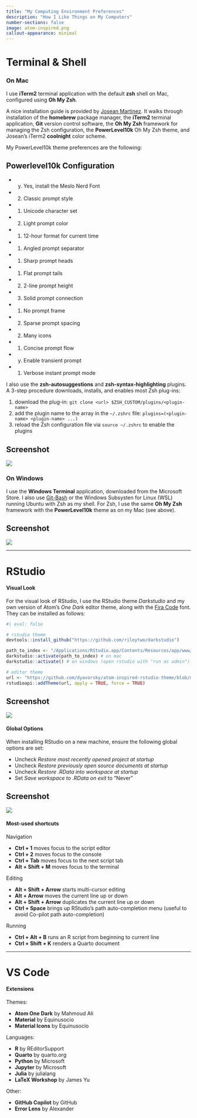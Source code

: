```yaml
---
title: "My Computing Environment Preferences"
description: "How I Like Things on My Computers"
number-sections: false
image: atom-inspired.png
callout-appearance: minimal
---
```



# Terminal & Shell

### On Mac

I use **iTerm2** terminal application with the default **zsh** shell on Mac, configured using **Oh My Zsh**.  

A nice installation guide is provided by [Josean Martinez](https://www.josean.com/posts/terminal-setup). It walks through installation of the **homebrew** package manager, the **iTerm2** terminal application, **Git** version control software, the **Oh My Zsh** framework for managing the Zsh configuration, the **PowerLevel10k** Oh My Zsh theme, and Josean's iTerm2 **coolnight** color scheme.

My PowerLevel10k theme preferences are the following:

::: {.callout-note collapse="true"}
## Powerlevel10k Configuration

 - (y) Yes, install the Meslo Nerd Font
 - (2) Classic prompt style
 - (1) Unicode character set
 - (2) Light prompt color
 - (1) 12-hour format for current time
 - (1) Angled prompt separator
 - (1) Sharp prompt heads
 - (1) Flat prompt tails
 - (2) 2-line prompt height
 - (3) Solid prompt connection
 - (1) No prompt frame
 - (2) Sparse prompt spacing
 - (2) Many icons
 - (1) Concise prompt flow
 - (y) Enable transient prompt
 - (1) Verbose instant prompt mode

:::

I also use the **zsh-autosuggestions** and **zsh-syntax-highlighting** plugins. A 3-step procedure downloads, installs, and enables most Zsh plug-ins:

 1. download the plug-in: `git clone <url> $ZSH_CUSTOM/plugins/<plugin-name>`
 1. add the plugin name to the array in the `~/.zshrc` file: `plugins=(<plugin-name> <plugin-name> ...)`
 1. reload the Zsh configuration file via `source ~/.zshrc` to enable the plugins

::: {.callout-note collapse="true"}
## Screenshot

![](iterm2_on_mac.png)

:::

### On Windows

I use the **Windows Terminal** application, downloaded from the Microsoft Store. I also use [Git-Bash](https://git-scm.com/downloads) or the Windows Subsysten for Linux (WSL) running Ubuntu with Zsh as my shell. For Zsh, I use the same **Oh My Zsh** framework with the **PowerLevel10k** theme as on my Mac (see above).

::: {.callout-note collapse="true"}
## Screenshot

![](terminal_on_windows.png)

:::


-----

# RStudio

#### Visual Look

For the visual look of RStudio, I use the RStudio theme *Darkstudio* and my own version of Atom's *One Dark* editor theme, along with the [Fira Code](https://sourceforge.net/projects/fira-code.mirror/) font. They can be installed as follows:

```r
#| eval: false

# rstudio theme
devtools::install_github("https://github.com/rileytwo/darkstudio")

path_to_index <- "/Applications/RStudio.app/Contents/Resources/app/www/index.htm"
darkstudio::activate(path_to_index) # on mac
darkstudio::activate() # on windows (open rstudio with "run as admin")

# editor theme
url <- "https://github.com/dyavorsky/atom-inspired-rstudio-theme/blob/main/atom_inspired.rstheme"
rstudioapi::addTheme(url, apply = TRUE, force = TRUE)
```

::: {.callout-note collapse="true"}
## Screenshot

![](atom-inspired.png)

:::


#### Global Options

When installing RStudio on a new machine, ensure the following global options are set:

 - Uncheck *Restore most recently opened project at startup*
 - Uncheck *Restore previously open source documents at startup*
 - Uncheck *Restore .RData into workspace at startup*
 - Set *Save workspace to .RData on exit* to "Never"

::: {.callout-note collapse="true"}
## Screenshot

![](rstudio_options.png)

:::

#### Most-used shortcuts

Navigation

 - **Ctrl + 1** moves focus to the script editor
 - **Ctrl + 2** moves focus to the console
 - **Ctrl + Tab** moves focus to the next script tab
 - **Alt + Shift + M** moves focus to the terminal

Editing
 
 - **Alt + Shift + Arrow** starts multi-cursor editing
 - **Alt + Arrow** moves the current line up or down
 - **Alt + Shift + Arrow** duplicates the current line up or down
 - **Ctrl + Space** brings up RStudio's path auto-completion menu (useful to avoid Co-pilot path auto-completion)
 
Running
 
 - **Ctrl + Alt + B** runs an R script from beginning to current line
 - **Ctrl + Shift + K** renders a Quarto document
 
 
-----

# VS Code
 
#### Extensions

Themes:

- **Atom One Dark** by Mahmoud Ali
- **Material** by Equinusocio 
- **Material Icons** by Equinusocio

Languages:

- **R** by REditorSupport
- **Quarto** by quarto.org
- **Python** by Microsoft
- **Jupyter** by Microsoft
- **Julia** by julialang
- **LaTeX Workshop** by James Yu


Other:

- **GitHub Copilot** by GitHub
- **Error Lens** by Alexander


